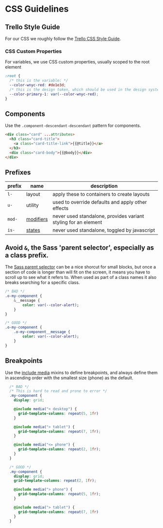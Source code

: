 
<Meta title="For Developers/CSS Guidelines" />

# CSS Guidelines

## Trello Style Guide

For our CSS we roughly follow the [Trello CSS Style Guide](https://github.com/trello/trellisheets/blob/master/styleguide.md). 

### CSS Custom Properties

For variables, we use CSS custom properties, usually scoped to the root element

```css
:root {
  /* this is the variable: */
  --color-wnyc-red: #de1e3d;
  /* this is the design token, which should be used in the design system: */
  --color-primary-1: var(--color-wnyc-red);
}
```

## Components

Use the `.component-descendant-descendant` pattern for components.

```html
<div class="card" ...attributes>
  <h3 class="card-title">
    <a class="card-title-link">{{@title}}</a>
  </h3>
  <div class="card-body">{{@body}}</div>
</div>
```

## Prefixes

|prefix|name|description|
|--|--|--|
|`l-`|layout|apply these to containers to create layouts|
|`u-`|utility| used to override defaults and apply other effects|
|`mod-`|[modifiers](https://github.com/trello/trellisheets/blob/master/styleguide.md#modifiers)|never used standalone, provides variant styling for an element|
|`is-`|[states](https://github.com/trello/trellisheets/blob/master/styleguide.md#state)|never used standalone, toggled by javascript|

## Avoid `&`, the Sass 'parent selector', especially as a class prefix.
The [Sass parent selector](https://sass-lang.com/documentation/style-rules/parent-selector) can be a nice shorcut for small blocks, but once a section of code is longer than will fit on the screen, it means you have to scroll up to see what it refers to. When used as part of a class names it also breaks searching for a specific class.

```sass
/* BAD */
.o-my-component {
    &__message {
        color: var(--color-alert);
    }
}

/* GOOD */
.o-my-component {
    .o-my-component__message {
        color: var(--color-alert);
    }
}
```

## Breakpoints

Use the [include media](https://github.com/eduardoboucas/include-media) mixins to define breakpoints, and always define them in ascending order with the smallest size (phone) as the default.

```scss
  /* BAD */
  /* This is hard to read and prone to error */
  .my-component {
    display: grid;

    @include media("< desktop") {
      grid-template-columns: repeat(5, 1fr)
    }

    @include media("> tablet") {
      grid-template-columns: repeat(7, 1fr);
    }

    @include media("<= phone") {
      grid-template-columns: repeat(2, 1fr);
    }
  }

  /* GOOD */
  .my-component {
    display: grid;
    grid-template-columns: repeat(2, 1fr);

    @include media("> phone") {
      grid-template-columns: repeat(5, 1fr);
    }

    @include media("> tablet") {
      grid-template-columns: repeat(7, 1fr)
    }
  }

```
